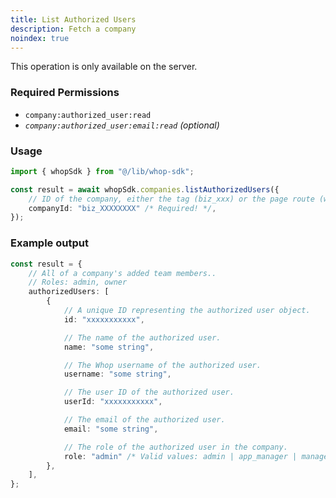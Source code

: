 ```yaml
---
title: List Authorized Users
description: Fetch a company
noindex: true
---
```

<Note>This operation is only available on the server.</Note>

### Required Permissions
 - `company:authorized_user:read`
 - _`company:authorized_user:email:read` (optional)_

### Usage

```typescript
import { whopSdk } from "@/lib/whop-sdk";

const result = await whopSdk.companies.listAuthorizedUsers({
	// ID of the company, either the tag (biz_xxx) or the page route (whop-dev)
	companyId: "biz_XXXXXXXX" /* Required! */,
});

```

### Example output

```typescript
const result = {
	// All of a company's added team members..
	// Roles: admin, owner
	authorizedUsers: [
		{
			// A unique ID representing the authorized user object.
			id: "xxxxxxxxxxx",

			// The name of the authorized user.
			name: "some string",

			// The Whop username of the authorized user.
			username: "some string",

			// The user ID of the authorized user.
			userId: "xxxxxxxxxxx",

			// The email of the authorized user.
			email: "some string",

			// The role of the authorized user in the company.
			role: "admin" /* Valid values: admin | app_manager | manager | moderator | owner | sales_manager | support */,
		},
	],
};

```

